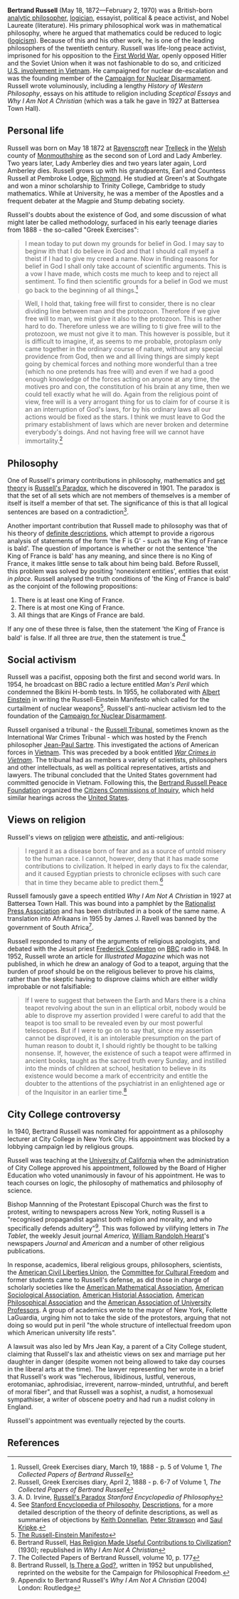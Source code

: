 {{subpages}}
{{TOC|Right}}
'''Bertrand Russell''' (May 18, 1872—February 2, 1970) was a British-born [[analytic philosophy|analytic philosopher]], [[logic|logician]], essayist, political & peace activist, and Nobel Laureate (literature).  His primary philosophical work was in mathematical philosophy, where he argued that mathematics could be reduced to logic ([[logicism]]).  Because of this and his other work, he is one of the leading philosophers of the twentieth century.  Russell was life-long peace activist, imprisoned for his opposition to the [[First World War]], openly opposed Hitler and the Soviet Union when it was not fashionable to do so, and criticized [[Vietnam War|U.S. involvement in Vietnam]].  He campaigned for nuclear de-escalation and was the founding member of the [[Campaign for Nuclear Disarmament]].  Russell wrote voluminously, including a lengthy ''History of Western Philosophy'', essays on his attitude to religion including ''Sceptical Essays'' and ''Why I Am Not A Christian'' (which was a talk he gave in 1927 at Battersea Town Hall).

== Personal life ==
Russell was born on May 18 1872 at [[Ravenscroft]] near [[Trelleck]] in the [[Wales|Welsh]] county of [[Monmouthshire]] as the second son of Lord and Lady Amberley. Two years later, Lady Amberley dies and two years later again, Lord Amberley dies. Russell grows up with his grandparents, Earl and Countess Russell at Pembroke Lodge, [[Richmond]]. He studied at Green's at Southgate and won a minor scholarship to Trinity College, Cambridge to study mathematics. While at University, he was a member of the Apostles and a frequent debater at the Magpie and Stump debating society.

Russell's doubts about the existence of God, and some discussion of what might later be called methodology, surfaced in his early teenage diaries from 1888 - the so-called "Greek Exercises":
<blockquote>I mean today to put down my grounds for belief in God. I may say to beginw ith that I do believe in God and that I should call myself a theist if I had to give my creed a name. Now in finding reasons for belief in God I shall only take account of scientific arguments. This is a vow I have made, which costs me much to keep and to reject all sentiment. To find then scientific grounds for a belief in God we must go back to the beginning of all things.<ref>Russell, Greek Exercises diary, March 19, 1888 - p. 5 of Volume 1, ''The Collected Papers of Bertrand Russell''</ref></blockquote>
<blockquote>Well, I hold that, taking free will first to consider, there is no clear dividing line between man and the protozoon. Therefore if we give free will to man, we mist give it also to the protozoon. This is rather hard to do. Therefore unless we are willing to ti give free will to the protozoon, we must not give it to man. This however is possible, but it is difficult to imagine, if, as seems to me probable, protoplasm only came together in the ordinary course of nature, without any special providence from God, then we and all living things are simply kept going by chemical forces and nothing more wonderful than a tree (which no one pretends has free will) and even if we had a good enough knowledge of the forces acting on anyone at any time, the motives pro and con, the constitution of his brain at any time, then we could tell exactly what he will do. Again from the religious point of view, free will is a very arrogant thing for us to claim for of course it is an an interruption of God's laws, for by his ordinary laws all our actions would be fixed as the stars. I think we must leave to God the primary establishment of laws which are never broken and determine everybody's doings. And not having free will we cannot have immortality.<ref>Russell, Greek Exercises diary, April 2, 1888 - p. 6-7 of Volume 1, ''The Collected Papers of Bertrand Russell''</ref></blockquote>

== Philosophy ==

One of Russell's primary contributions in philosophy, mathematics and [[set theory]] is [[Russell's Paradox]], which he discovered in 1901. The paradox is that the set of all sets which are not members of themselves is a member of itself is itself a member of that set. The significance of this is that all logical sentences are based on a contradiction<ref>A. D. Irvine, [http://plato.stanford.edu/entries/russell-paradox/ Russell's Paradox] ''Stanford Encyclopedia of Philosophy''</ref>.

Another important contribution that Russell made to philosophy was that of his theory of [[definite descriptions]], which attempt to provide a rigorous analysis of statements of the form 'the F is G' - such as 'the King of France is bald'. The question of importance is whether or not the sentence 'the King of France is bald' has any meaning, and since there is no King of France, it makes little sense to talk about him being bald. Before Russell, this problem was solved by positing 'nonexistent entities', entities that exist ''in place''. Russell analysed the truth conditions of 'the King of France is bald' as the conjoint of the following propositions:
# There is at least one King of France.
# There is at most one King of France.
# All things that are Kings of France are bald.
If any one of these three is false, then the statement 'the King of France is bald' is false. If all three are ''true'', then the statement is true.<ref>See [[Stanford Encyclopedia of Philosophy]], [http://plato.stanford.edu/entries/descriptions/ Descriptions], for a more detailed description of the theory of definite descriptions, as well as summaries of objections by [[Keith Donnellan]], [[Peter Strawson]] and [[Saul Kripke]].</ref>

== Social activism ==

Russell was a pacifist, opposing both the first and second world wars. In 1954, he broadcast on BBC radio a lecture entitled ''Man's Peril'' which condemned the Bikini H-bomb tests. In 1955, he collaborated with [[Albert Einstein]] in writing the Russell-Einstein Manifesto which called for the curtailment of nuclear weapons<ref>[http://www.pugwash.org/about/manifesto.htm The Russell-Einstein Manifesto]</ref>. Russell's anti-nuclear activism led to the foundation of the [[Campaign for Nuclear Disarmament]].

Russell organised a tribunal - the [[Russell Tribunal]], sometimes known as the International War Crimes Tribunal - which was hosted by the French philosopher [[Jean-Paul Sartre]]. This investigated the actions of American forces in [[Vietnam]]. This was preceded by a book entitled ''[[War Crimes in Vietnam]]''. The tribunal had as members a variety of scientists, philosophers and other intellectuals, as well as political representatives, artists and lawyers. The tribunal concluded that the United States government had committed genocide in Vietnam. Following this, the [[Bertrand Russell Peace Foundation]] organized the [[Citizens Commissions of Inquiry]], which held similar hearings across the [[United States]].

== Views on religion ==

Russell's views on [[religion]] were [[atheism|atheistic]], and anti-religious:
<blockquote>I regard it as a disease born of fear and as a source of untold misery to the human race. I cannot, however, deny that it has made some contributions to civilization. It helped in early days to fix the calendar, and it caused Egyptian priests to chronicle eclipses with such care that in time they became able to predict them.<ref>Bertrand Russell, [http://www.solstice.us/russell/religionciv.html Has Religion Made Useful Contributions to Civilization?] (1930); republished in ''Why I Am Not A Christian''</ref></blockquote>

Russell famously gave a speech entitled ''Why I Am Not A Christian'' in 1927 at Battersea Town Hall. This was bound into a pamphlet by the [[Rationalist Press Association]] and has been distributed in a book of the same name. A translation into Afrikaans in 1955 by James J. Ravell was banned by the government of South Africa<ref>The Collected Papers of Bertrand Russell, volume 10, p. 177</ref>.

Russell responded to many of the arguments of religious apologists, and debated with the Jesuit priest [[Frederick Copleston]] on [[BBC]] radio in 1948. In 1952, Russell wrote an article for ''Illustrated Magazine'' which was not published, in which he drew an analogy of God to a teapot, arguing that the burden of proof should be on the religious believer to prove his claims, rather than the skeptic having to disprove claims which are either wildly improbable or not falsifiable:
<blockquote>If I were to suggest that between the Earth and Mars there is a china teapot revolving about the sun in an elliptical orbit, nobody would be able to disprove my assertion provided I were careful to add that the teapot is too small to be revealed even by our most powerful telescopes. But if I were to go on to say that, since my assertion cannot be disproved, it is an intolerable presumption on the part of human reason to doubt it, I should rightly be thought to be talking nonsense. If, however, the existence of such a teapot were affirmed in ancient books, taught as the sacred truth every Sunday, and instilled into the minds of children at school, hesitation to believe in its existence would become a mark of eccentricity and entitle the doubter to the attentions of the psychiatrist in an enlightened age or of the Inquisitor in an earlier time.<ref>Bertrand Russell, [http://www.cfpf.org.uk/articles/religion/br/br_god.html Is There a God?], written in 1952 but unpublished, reprinted on the website for the Campaign for Philosophical Freedom.</ref></blockquote>

== City College controversy ==
In 1940, Bertrand Russell was nominated for appointment as a philosophy lecturer at City College in New York City. His appointment was blocked by a lobbying campaign led by religious groups.

Russell was teaching at the [[University of California]] when the administration of City College approved his appointment, followed by the Board of Higher Education who voted unanimously in favour of his appointment. He was to teach courses on logic, the philosophy of mathematics and philosophy of science.

Bishop Mannning of the Protestant Episcopal Church was the first to protest, writing to newspapers across New York, noting Russell is a "recognised propagandist against both religion and morality, and who specifically defends adultery"<ref>Appendix to Bertrand Russell's ''Why I Am Not A Christian'' (2004) London: Routledge</ref>. This was followed by vilifying letters in ''The Tablet'', the weekly Jesuit journal ''America'', [[William Randolph Hearst]]'s newspapers ''Journal'' and ''American'' and a number of other religious publications.

In response, academics, liberal religious groups, philosophers, scientists, the [[American Civil Liberties Union]], the [[Committee for Cultural Freedom]] and former students came to Russell's defense, as did those in charge of scholarly societies like the [[American Mathematical Association]], [[American Sociological Association]], [[American Historial Association]], [[American Philosophical Association]] and the [[American Association of University Professors]]. A group of academics wrote to the mayor of New York, Follette LaGuardia, urging him not to take the side of the protestors, arguing that not doing so would put in peril "the whole structure of intellectual freedom upon which American university life rests".

A lawsuit was also led by Mrs Jean Kay, a parent of a City College student, claiming that Russell's lax and atheistic views on sex and marriage put her daughter in danger (despite women not being allowed to take day courses in the liberal arts at the time). The lawyer representing her wrote in a brief that Russell's work was "lecherous, libidinous, lustful, venerous, erotomaniac, aphrodisiac, irreverent, narrow-minded, untruthful, and bereft of moral fiber", and that Russell was a sophist, a nudist, a homosexual sympathiser, a writer of obscene poetry and had run a nudist colony in England.

Russell's appointment was eventually rejected by the courts.

== References ==
<references />